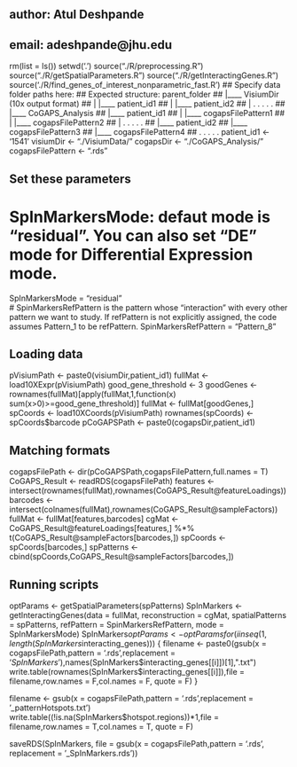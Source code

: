 ## author: Atul Deshpande
## email: adeshpande@jhu.edu
rm(list = ls())
setwd('.')
source("./R/preprocessing.R")
source("./R/getSpatialParameters.R")
source("./R/getInteractingGenes.R")
source('./R/find_genes_of_interest_nonparametric_fast.R')
## Specify data folder paths here: 
## Expected structure: parent_folder
##                              |____ VisiumDir (10x output format)
##                              |           |____ patient_id1
##                              |           |____ patient_id2
##                              |           .   .   .   .   .
##                              |____ CoGAPS_Analysis
##                                          |____ patient_id1
##                                          |           |____ cogapsFilePattern1
##                                          |           |____ cogapsFilePattern2
##                                          |             .   .   .   .   .
##                                          |____ patient_id2
##                                                      |____ cogapsFilePattern3
##                                                      |____ cogapsFilePattern4
##                                                        .   .   .   .   .
patient_id1 <- '1541'
visiumDir <- "./VisiumData/"
cogapsDir <- "./CoGAPS_Analysis/"
cogapsFilePattern <- ".rds"

## Set these parameters
# SpInMarkersMode: defaut mode is "residual". You can also set "DE" mode for Differential Expression mode.
SpInMarkersMode = "residual"  
# SpinMarkersRefPattern is the pattern whose "interaction" with every other pattern we want to study. If refPattern is not explicitly assigned, the code assumes Pattern_1 to be refPattern.
SpinMarkersRefPattern = "Pattern_8" 

## Loading data
pVisiumPath <- paste0(visiumDir,patient_id1)
fullMat <- load10XExpr(pVisiumPath)
good_gene_threshold <- 3
goodGenes <- rownames(fullMat)[apply(fullMat,1,function(x) sum(x>0)>=good_gene_threshold)]
fullMat <- fullMat[goodGenes,]
spCoords <- load10XCoords(pVisiumPath)
rownames(spCoords) <- spCoords$barcode
pCoGAPSPath <- paste0(cogapsDir,patient_id1)

## Matching formats
cogapsFilePath <- dir(pCoGAPSPath,cogapsFilePattern,full.names = T)
CoGAPS_Result <- readRDS(cogapsFilePath)
features <- intersect(rownames(fullMat),rownames(CoGAPS_Result@featureLoadings))
barcodes <- intersect(colnames(fullMat),rownames(CoGAPS_Result@sampleFactors))
fullMat <- fullMat[features,barcodes]
cgMat <- CoGAPS_Result@featureLoadings[features,] %*% t(CoGAPS_Result@sampleFactors[barcodes,])
spCoords <- spCoords[barcodes,]
spPatterns <- cbind(spCoords,CoGAPS_Result@sampleFactors[barcodes,])

## Running scripts
optParams <- getSpatialParameters(spPatterns)
SpInMarkers <- getInteractingGenes(data = fullMat, reconstruction = cgMat, spatialPatterns = spPatterns, refPattern = SpinMarkersRefPattern, mode = SpInMarkersMode)
SpInMarkers$optParams <- optParams
for (i in seq(1,length(SpInMarkers$interacting_genes)))
{
    filename <- paste0(gsub(x = cogapsFilePath,pattern = '.rds',replacement = '_SpInMarkers_'),names(SpInMarkers$interacting_genes[[i]])[1],".txt")
    write.table(rownames(SpInMarkers$interacting_genes[[i]]),file = filename,row.names = F,col.names = F, quote = F)
}  

filename <- gsub(x = cogapsFilePath,pattern = '.rds',replacement = '_patternHotspots.txt')
write.table((!is.na(SpInMarkers$hotspot.regions))*1,file = filename,row.names = T,col.names = T, quote = F)

saveRDS(SpInMarkers, file = gsub(x = cogapsFilePath,pattern = '.rds', replacement = '_SpInMarkers.rds'))
